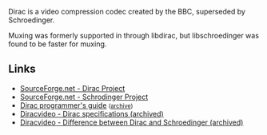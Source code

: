 {{Codec video|id=drac|encoder=y|mod=schroedinger|for=[[Ogg]]}}
{{Mmwiki|Dirac}}
{{Xiph|Dirac}}

Dirac is a video compression codec created by the BBC, superseded by Schroedinger.

Muxing was formerly supported in {{VLC}} through libdirac, but libschroedinger was found to be faster for muxing.

== Links ==
* [https://sourceforge.net/projects/dirac/ SourceForge.net - Dirac Project]
* [https://sourceforge.net/projects/schrodinger/ SourceForge.net - Schrodinger Project]
* [http://dirac.sourceforge.net/documentation/code/programmers_guide/programmers_guide.pdf Dirac programmer's guide] <small>([https://archive.today/FRqS7 archive])</small>
* [https://web.archive.org/web/20160308225842/http://diracvideo.org/download/specification/dirac-spec-latest.pdf Diracvideo - Dirac specifications (archived)]
* [https://web.archive.org/web/20080715133110/http://www.diracvideo.org/wiki/FAQ#What.27s_the_difference_between_Dirac_and_Schrodinger.3F Diracvideo - Difference between Dirac and Schroedinger (archived)]